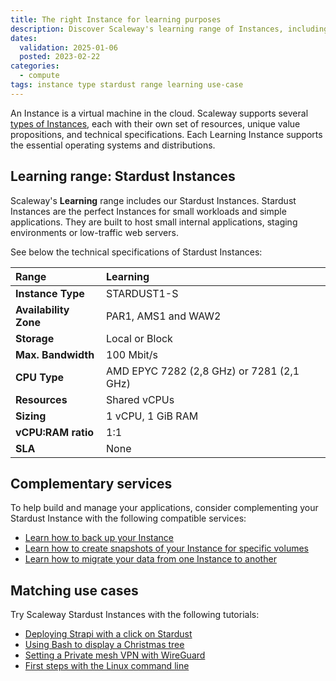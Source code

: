 ```yaml
---
title: The right Instance for learning purposes
description: Discover Scaleway's learning range of Instances, including options like the Stardust Instance, ideal for educational purposes.
dates:
  validation: 2025-01-06
  posted: 2023-02-22
categories:
  - compute
tags: instance type stardust range learning use-case
---
```


An Instance is a virtual machine in the cloud. Scaleway supports several [types of Instances](/instances/reference-content/choosing-instance-type/), each with their own set of resources, unique value propositions, and technical specifications. Each Learning Instance supports the essential operating systems and distributions.

## Learning range: Stardust Instances

Scaleway's **Learning** range includes our Stardust Instances. Stardust Instances are the perfect Instances for small workloads and simple applications. They are built to host small internal applications, staging environments or low-traffic web servers.

 See below the technical specifications of Stardust Instances:

| **Range**            	  | Learning                                	|
|:------------------------|:------------------------------------------|
| **Instance Type**     	| STARDUST1-S                             	|
| **Availability Zone** 	| PAR1, AMS1 and WAW2                     	|
| **Storage**           	| Local or Block          	                |
| **Max. Bandwidth**     	| 100 Mbit/s              	                |
| **CPU Type**          	| AMD EPYC 7282 (2,8 GHz) or 7281 (2,1 GHz)	|
| **Resources**         	| Shared vCPUs                            	|
| **Sizing**          	  | 1 vCPU, 1 GiB RAM                      	  |
| **vCPU:RAM ratio**    	| 1:1                     	                |
| **SLA**               	| None                    	                |


## Complementary services

To help build and manage your applications, consider complementing your Stardust Instance with the following compatible services:

- [Learn how to back up your Instance](/instances/how-to/create-a-backup/)
- [Learn how to create snapshots of your Instance for specific volumes](/block-storage/how-to/create-a-snapshot/)
- [Learn how to migrate your data from one Instance to another](/instances/how-to/migrate-instances/)

## Matching use cases

Try Scaleway Stardust Instances with the following tutorials:

- [Deploying Strapi with a click on Stardust](/tutorials/strapi/)
- [Using Bash to display a Christmas tree](/tutorials/bash-christmas-tree/)
- [Setting a Private mesh VPN with WireGuard](/tutorials/wireguard-mesh-vpn/)
- [First steps with the Linux command line](/tutorials/first-steps-linux-command-line/)